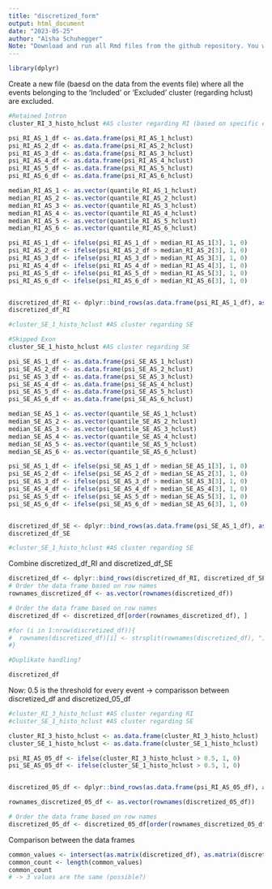 ```yaml
---
title: "discretized_form"
output: html_document
date: "2023-05-25"
author: "Aïsha Schuhegger" 
Note: "Download and run all Rmd files from the github repository. You will need the ermerging results." 
---
```


```r
library(dplyr)
```


Create a new file (baesd on the data from the events file) where all the events belonging to the 'Included' or 'Excluded' cluster (regarding hclust) are excluded. 

```r
#Retained Intron 
cluster_RI_3_histo_hclust #AS cluster regarding RI (based on specific events from the events.csv file)

psi_RI_AS_1_df <- as.data.frame(psi_RI_AS_1_hclust)
psi_RI_AS_2_df <- as.data.frame(psi_RI_AS_2_hclust)
psi_RI_AS_3_df <- as.data.frame(psi_RI_AS_3_hclust)
psi_RI_AS_4_df <- as.data.frame(psi_RI_AS_4_hclust)
psi_RI_AS_5_df <- as.data.frame(psi_RI_AS_5_hclust)
psi_RI_AS_6_df <- as.data.frame(psi_RI_AS_6_hclust)

median_RI_AS_1 <- as.vector(quantile_RI_AS_1_hclust)
median_RI_AS_2 <- as.vector(quantile_RI_AS_2_hclust)
median_RI_AS_3 <- as.vector(quantile_RI_AS_3_hclust)
median_RI_AS_4 <- as.vector(quantile_RI_AS_4_hclust)
median_RI_AS_5 <- as.vector(quantile_RI_AS_5_hclust)
median_RI_AS_6 <- as.vector(quantile_RI_AS_6_hclust)

psi_RI_AS_1_df <- ifelse(psi_RI_AS_1_df > median_RI_AS_1[3], 1, 0)
psi_RI_AS_2_df <- ifelse(psi_RI_AS_2_df > median_RI_AS_2[3], 1, 0)
psi_RI_AS_3_df <- ifelse(psi_RI_AS_3_df > median_RI_AS_3[3], 1, 0)
psi_RI_AS_4_df <- ifelse(psi_RI_AS_4_df > median_RI_AS_4[3], 1, 0)
psi_RI_AS_5_df <- ifelse(psi_RI_AS_5_df > median_RI_AS_5[3], 1, 0)
psi_RI_AS_6_df <- ifelse(psi_RI_AS_6_df > median_RI_AS_6[3], 1, 0)


discretized_df_RI <- dplyr::bind_rows(as.data.frame(psi_RI_AS_1_df), as.data.frame(psi_RI_AS_2_df), as.data.frame(psi_RI_AS_3_df), as.data.frame(psi_RI_AS_4_df), as.data.frame(psi_RI_AS_5_df), as.data.frame(psi_RI_AS_6_df))
discretized_df_RI

#cluster_SE_1_histo_hclust #AS cluster regarding SE 
```

```r
#Skipped Exon 
cluster_SE_1_histo_hclust #AS cluster regarding SE 

psi_SE_AS_1_df <- as.data.frame(psi_SE_AS_1_hclust)
psi_SE_AS_2_df <- as.data.frame(psi_SE_AS_2_hclust)
psi_SE_AS_3_df <- as.data.frame(psi_SE_AS_3_hclust)
psi_SE_AS_4_df <- as.data.frame(psi_SE_AS_4_hclust)
psi_SE_AS_5_df <- as.data.frame(psi_SE_AS_5_hclust)
psi_SE_AS_6_df <- as.data.frame(psi_SE_AS_6_hclust)

median_SE_AS_1 <- as.vector(quantile_SE_AS_1_hclust)
median_SE_AS_2 <- as.vector(quantile_SE_AS_2_hclust)
median_SE_AS_3 <- as.vector(quantile_SE_AS_3_hclust)
median_SE_AS_4 <- as.vector(quantile_SE_AS_4_hclust)
median_SE_AS_5 <- as.vector(quantile_SE_AS_5_hclust)
median_SE_AS_6 <- as.vector(quantile_SE_AS_6_hclust)

psi_SE_AS_1_df <- ifelse(psi_SE_AS_1_df > median_SE_AS_1[3], 1, 0)
psi_SE_AS_2_df <- ifelse(psi_SE_AS_2_df > median_SE_AS_2[3], 1, 0)
psi_SE_AS_3_df <- ifelse(psi_SE_AS_3_df > median_SE_AS_3[3], 1, 0)
psi_SE_AS_4_df <- ifelse(psi_SE_AS_4_df > median_SE_AS_4[3], 1, 0)
psi_SE_AS_5_df <- ifelse(psi_SE_AS_5_df > median_SE_AS_5[3], 1, 0)
psi_SE_AS_6_df <- ifelse(psi_SE_AS_6_df > median_SE_AS_6[3], 1, 0)


discretized_df_SE <- dplyr::bind_rows(as.data.frame(psi_SE_AS_1_df), as.data.frame(psi_SE_AS_2_df), as.data.frame(psi_SE_AS_3_df), as.data.frame(psi_SE_AS_4_df), as.data.frame(psi_SE_AS_5_df), as.data.frame(psi_SE_AS_6_df))
discretized_df_SE

#cluster_SE_1_histo_hclust #AS cluster regarding SE 
```

Combine discretized_df_RI and discretized_df_SE
```r
discretized_df <- dplyr::bind_rows(discretized_df_RI, discretized_df_SE)
# Order the data frame based on row names
rownames_discretized_df <- as.vector(rownames(discretized_df))

# Order the data frame based on row names
discretized_df <- discretized_df[order(rownames_discretized_df), ]

#for (i in 1:nrow(discretized_df)){
#  rownames(discretized_df)[i] <- strsplit(rownames(discretized_df), ";")[[i]][1]
#}

#Duplikate handling? 

discretized_df
```

Now: 0.5 is the threshold for every event 
-> comparisson between discretized_df and discretized_05_df
```r
#cluster_RI_3_histo_hclust #AS cluster regarding RI
#cluster_SE_1_histo_hclust #AS cluster regarding SE

cluster_RI_3_histo_hclust <- as.data.frame(cluster_RI_3_histo_hclust)
cluster_SE_1_histo_hclust <- as.data.frame(cluster_SE_1_histo_hclust)

psi_RI_AS_05_df <- ifelse(cluster_RI_3_histo_hclust > 0.5, 1, 0)
psi_SE_AS_05_df <- ifelse(cluster_SE_1_histo_hclust > 0.5, 1, 0)


discretized_05_df <- dplyr::bind_rows(as.data.frame(psi_RI_AS_05_df), as.data.frame(psi_SE_AS_05_df))

rownames_discretized_05_df <- as.vector(rownames(discretized_05_df))

# Order the data frame based on row names
discretized_05_df <- discretized_05_df[order(rownames_discretized_05_df), ]

```

Comparison between the data frames 

```r
common_values <- intersect(as.matrix(discretized_df), as.matrix(discretized_05_df))
common_count <- length(common_values)
common_count
# -> 3 values are the same (possible?)
```

